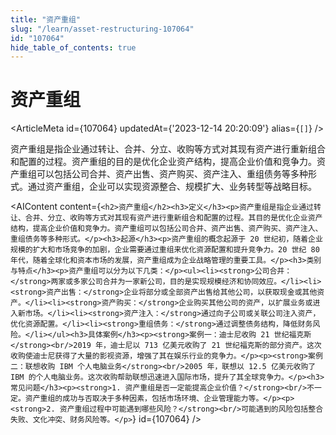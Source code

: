 ```yaml
---
title: "资产重组"
slug: "/learn/asset-restructuring-107064"
id: "107064"
hide_table_of_contents: true
---
```



# 资产重组

<ArticleMeta id={107064} updatedAt={'2023-12-14 20:20:09'} alias={`[]`} />
<div className='border-solid border-b border-t-0 my-4 border-[var(--ifm-color-gray-300)]' />

资产重组是指企业通过转让、合并、分立、收购等方式对其现有资产进行重新组合和配置的过程。资产重组的目的是优化企业资产结构，提高企业价值和竞争力。资产重组可以包括公司合并、资产出售、资产购买、资产注入、重组债务等多种形式。通过资产重组，企业可以实现资源整合、规模扩大、业务转型等战略目标。

<AIContent content={`<h2>资产重组</h2><h3>定义</h3><p>资产重组是指企业通过转让、合并、分立、收购等方式对其现有资产进行重新组合和配置的过程。其目的是优化企业资产结构，提高企业价值和竞争力。资产重组可以包括公司合并、资产出售、资产购买、资产注入、重组债务等多种形式。</p><h3>起源</h3><p>资产重组的概念起源于 20 世纪初，随着企业规模的扩大和市场竞争的加剧，企业需要通过重组来优化资源配置和提升竞争力。20 世纪 80 年代，随着全球化和资本市场的发展，资产重组成为企业战略管理的重要工具。</p><h3>类别与特点</h3><p>资产重组可以分为以下几类：</p><ul><li><strong>公司合并：</strong>两家或多家公司合并为一家新公司，目的是实现规模经济和协同效应。</li><li><strong>资产出售：</strong>企业将部分或全部资产出售给其他公司，以获取现金或其他资产。</li><li><strong>资产购买：</strong>企业购买其他公司的资产，以扩展业务或进入新市场。</li><li><strong>资产注入：</strong>通过向子公司或关联公司注入资产，优化资源配置。</li><li><strong>重组债务：</strong>通过调整债务结构，降低财务风险。</li></ul><h3>具体案例</h3><p><strong>案例一：迪士尼收购 21 世纪福克斯</strong><br/>2019 年，迪士尼以 713 亿美元收购了 21 世纪福克斯的部分资产。这次收购使迪士尼获得了大量的影视资源，增强了其在娱乐行业的竞争力。</p><p><strong>案例二：联想收购 IBM 个人电脑业务</strong><br/>2005 年，联想以 12.5 亿美元收购了 IBM 的个人电脑业务。这次收购帮助联想迅速进入国际市场，提升了其全球竞争力。</p><h3>常见问题</h3><p><strong>1. 资产重组是否一定能提高企业价值？</strong><br/>不一定。资产重组的成功与否取决于多种因素，包括市场环境、企业管理能力等。</p><p><strong>2. 资产重组过程中可能遇到哪些风险？</strong><br/>可能遇到的风险包括整合失败、文化冲突、财务风险等。</p>`} id={107064} />
